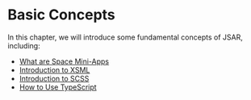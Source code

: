 # Basic Concepts

In this chapter, we will introduce some fundamental concepts of JSAR, including:

- [What are Space Mini-Apps](./basic-concepts/space-widgets)
- [Introduction to XSML](./basic-concepts/intro-xsml)
- [Introduction to SCSS](./basic-concepts/intro-scss)
- [How to Use TypeScript](./basic-concepts/typescript)

